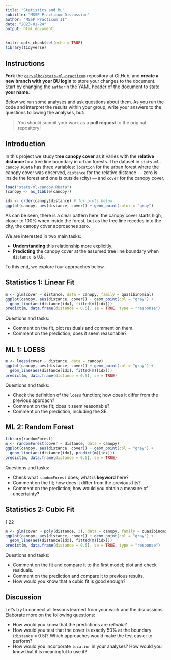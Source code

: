 ```yaml
---
title: "Statistics and ML"
subtitle: "MSSP Practicum Discussion"
author: "MSSP Practicum II"
date: "2023-01-24"
output: html_document
---
```


```r
knitr::opts_chunk$set(echo = TRUE)
library(tidyverse)
```

## Instructions

**Fork** the [`carvalho/stats-ml-practicum`](https://github.com/carvalho/stats-ml-practicum) repository at GitHub, and
**create a new branch with your BU login** to store your changes to the document.
Start by changing the `author`in the YAML header of the document to state **your name**.

Below we run some analyses and ask questions about them. As you run the code and
interpret the results within your group, write your answers to the questions following the analyses, but:

> You should submit your work as a **pull request** to the original repository!


## Introduction

In this project we study **tree canopy cover** as it varies with the
**relative distance** to a tree line boundary in urban forests. The dataset in
`stats-ml-canopy.RData` has three variables: `location` for the urban forest
where the canopy cover was observed, `distance` for the relative distance &mdash;
zero is inside the forest and one is outside (city) &mdash; and `cover` for the
canopy cover.

```r
load("stats-ml-canopy.RData")
(canopy <- as_tibble(canopy))

idx <- order(canopy$distance) # for plots below
ggplot(canopy, aes(distance, cover)) + geom_point(color = "gray")
```

As can be seen, there is a clear pattern here: the canopy cover starts high,
closer to 100% when inside the forest, but as the tree line recedes into the
city, the canopy cover approaches zero.

We are interested in two main tasks:

- **Understanding** this relationship more explicitly;
- **Predicting** the canopy cover at the assumed tree line boundary when
`distance` is 0.5.

To this end, we explore four approaches below.

## Statistics 1: Linear Fit

```r
m <- glm(cover ~ distance, data = canopy, family = quasibinomial)
ggplot(canopy, aes(distance, cover)) + geom_point(col = "gray") +
  geom_line(aes(distance[idx], fitted(m)[idx]))
predict(m, data.frame(distance = 0.5), se = TRUE, type = "response")
```

Questions and tasks:

- Comment on the fit, plot residuals and comment on them.
- Comment on the prediction; does it seem reasonable?


## ML 1: LOESS

```r
m <- loess(cover ~ distance, data = canopy)
ggplot(canopy, aes(distance, cover)) + geom_point(col = "gray") +
  geom_line(aes(distance[idx], fitted(m)[idx]))
predict(m, data.frame(distance = 0.5), se = TRUE)
```

Questions and tasks:

- Check the definition of the `loess` function; how does it differ from the previous approach?
- Comment on the fit; does it seem reasonable?
- Comment on the prediction, including the SE.


## ML 2: Random Forest

```r
library(randomForest)
m <- randomForest(cover ~ distance, data = canopy)
ggplot(canopy, aes(distance, cover)) + geom_point(col = "gray") +
  geom_line(aes(distance[idx], predict(m)[idx]))
predict(m, data.frame(distance = 0.5), se = TRUE)
```

Questions and tasks:

- Check what `randomForest` does; what is **keyword** here?
- Comment on the fit; how does it differ from the previous fits?
- Comment on the prediction; how would you obtain a measure of uncertainty?


## Statistics 2: Cubic Fit
1
22
```r
m <- glm(cover ~ poly(distance, 3), data = canopy, family = quasibinomial)
ggplot(canopy, aes(distance, cover)) + geom_point(col = "gray") +
  geom_line(aes(distance[idx], fitted(m)[idx]))
predict(m, data.frame(distance = 0.5), se = TRUE, type = "response")
```

Questions and tasks:

- Comment on the fit and compare it to the first model; plot and check residuals.
- Comment on the prediction and compare it to previous results.
- How would you know that a cubic fit is good enough?


## Discussion

Let's try to connect all lessons learned from your work and the discussions.
Elaborate more on the following questions:

- How would you know that the predictions are *reliable*?
- How would you test that the cover is exactly 50% at the boundary (`distance` = 0.5)? Which approaches would make the test easier to perform?
- How would you incorporate `location` in your analyses? How would you know that
it is meaningful to use it?
